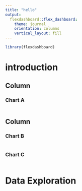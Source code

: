 ---
title: "hello"
output: 
  flexdashboard::flex_dashboard:
    theme: journal
    orientation: columns
    vertical_layout: fill
---

```{r setup, include=FALSE}
library(flexdashboard)
```
# introduction

Column {data-width=650}
-----------------------------------------------------------------------

### Chart A

```{r}

```

Column {data-width=350}
-----------------------------------------------------------------------

### Chart B

```{r}

```

### Chart C

```{r}

```

# Data Exploration
